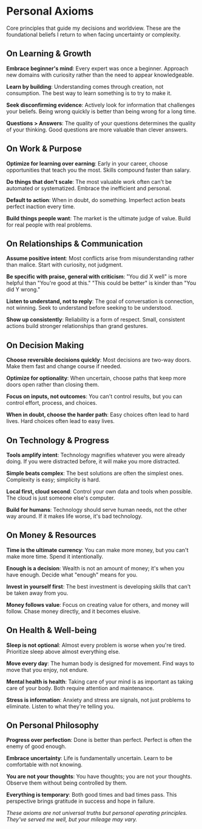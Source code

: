 # Personal Axioms

Core principles that guide my decisions and worldview. These are the foundational beliefs I return to when facing uncertainty or complexity.

## On Learning & Growth

**Embrace beginner's mind**: Every expert was once a beginner. Approach new domains with curiosity rather than the need to appear knowledgeable.

**Learn by building**: Understanding comes through creation, not consumption. The best way to learn something is to try to make it.

**Seek disconfirming evidence**: Actively look for information that challenges your beliefs. Being wrong quickly is better than being wrong for a long time.

**Questions > Answers**: The quality of your questions determines the quality of your thinking. Good questions are more valuable than clever answers.

## On Work & Purpose

**Optimize for learning over earning**: Early in your career, choose opportunities that teach you the most. Skills compound faster than salary.

**Do things that don't scale**: The most valuable work often can't be automated or systematized. Embrace the inefficient and personal.

**Default to action**: When in doubt, do something. Imperfect action beats perfect inaction every time.

**Build things people want**: The market is the ultimate judge of value. Build for real people with real problems.

## On Relationships & Communication

**Assume positive intent**: Most conflicts arise from misunderstanding rather than malice. Start with curiosity, not judgment.

**Be specific with praise, general with criticism**: "You did X well" is more helpful than "You're good at this." "This could be better" is kinder than "You did Y wrong."

**Listen to understand, not to reply**: The goal of conversation is connection, not winning. Seek to understand before seeking to be understood.

**Show up consistently**: Reliability is a form of respect. Small, consistent actions build stronger relationships than grand gestures.

## On Decision Making

**Choose reversible decisions quickly**: Most decisions are two-way doors. Make them fast and change course if needed.

**Optimize for optionality**: When uncertain, choose paths that keep more doors open rather than closing them.

**Focus on inputs, not outcomes**: You can't control results, but you can control effort, process, and choices.

**When in doubt, choose the harder path**: Easy choices often lead to hard lives. Hard choices often lead to easy lives.

## On Technology & Progress

**Tools amplify intent**: Technology magnifies whatever you were already doing. If you were distracted before, it will make you more distracted.

**Simple beats complex**: The best solutions are often the simplest ones. Complexity is easy; simplicity is hard.

**Local first, cloud second**: Control your own data and tools when possible. The cloud is just someone else's computer.

**Build for humans**: Technology should serve human needs, not the other way around. If it makes life worse, it's bad technology.

## On Money & Resources

**Time is the ultimate currency**: You can make more money, but you can't make more time. Spend it intentionally.

**Enough is a decision**: Wealth is not an amount of money; it's when you have enough. Decide what "enough" means for you.

**Invest in yourself first**: The best investment is developing skills that can't be taken away from you.

**Money follows value**: Focus on creating value for others, and money will follow. Chase money directly, and it becomes elusive.

## On Health & Well-being

**Sleep is not optional**: Almost every problem is worse when you're tired. Prioritize sleep above almost everything else.

**Move every day**: The human body is designed for movement. Find ways to move that you enjoy, not endure.

**Mental health is health**: Taking care of your mind is as important as taking care of your body. Both require attention and maintenance.

**Stress is information**: Anxiety and stress are signals, not just problems to eliminate. Listen to what they're telling you.

## On Personal Philosophy

**Progress over perfection**: Done is better than perfect. Perfect is often the enemy of good enough.

**Embrace uncertainty**: Life is fundamentally uncertain. Learn to be comfortable with not knowing.

**You are not your thoughts**: You have thoughts; you are not your thoughts. Observe them without being controlled by them.

**Everything is temporary**: Both good times and bad times pass. This perspective brings gratitude in success and hope in failure.

*These axioms are not universal truths but personal operating principles. They've served me well, but your mileage may vary.*
